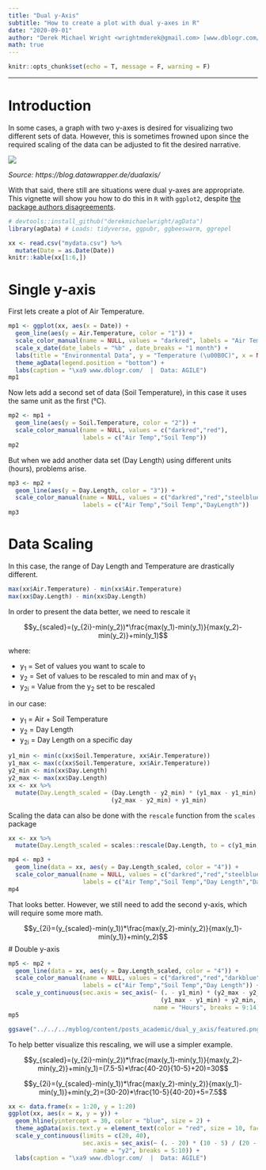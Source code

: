 ```yaml
---
title: "Dual y-Axis"
subtitle: "How to create a plot with dual y-axes in R"
date: "2020-09-01"
author: "Derek Michael Wright <wrightmderek@gmail.com> [www.dblogr.com/](https://dblogr.netlify.com/)"
math: true
---
```


```r
knitr::opts_chunk$set(echo = T, message = F, warning = F)
```

---

# Introduction

In some cases, a graph with two y-axes is desired for visualizing two different sets of data. However, this is sometimes frowned upon since the required scaling of the data can be adjusted to fit the desired narrative. 

![](examples.png)

*Source: https://blog.datawrapper.de/dualaxis/*

With that said, there still are situations were dual y-axes are appropriate. This vignette will show you how to do this in `R` with `ggplot2`, despite [the package authors disagreements](https://stackoverflow.com/questions/3099219/ggplot-with-2-y-axes-on-each-side-and-different-scales/3101876#3101876).

```r
# devtools::install_github("derekmichaelwright/agData")
library(agData) # Loads: tidyverse, ggpubr, ggbeeswarm, ggrepel
```

```r
xx <- read.csv("mydata.csv") %>% 
  mutate(Date = as.Date(Date))
knitr::kable(xx[1:6,])
```

# Single y-axis

First lets create a plot of Air Temperature.

```r
mp1 <- ggplot(xx, aes(x = Date)) +
  geom_line(aes(y = Air.Temperature, color = "1")) +
  scale_color_manual(name = NULL, values = "darkred", labels = "Air Temp") +
  scale_x_date(date_labels = "%b" , date_breaks = "1 month") +
  labs(title = "Environmental Data", y = "Temperature (\u00B0C)", x = NULL) +
  theme_agData(legend.position = "bottom") +
  labs(caption = "\xa9 www.dblogr.com/  |  Data: AGILE")
mp1
```

Now lets add a second set of data (Soil Temperature), in this case it uses the same unit as the first (&deg;C).

```r
mp2 <- mp1 + 
  geom_line(aes(y = Soil.Temperature, color = "2")) +
  scale_color_manual(name = NULL, values = c("darkred","red"), 
                     labels = c("Air Temp","Soil Temp"))
mp2
```

But when we add another data set (Day Length) using different units (hours), problems arise.

```r
mp3 <- mp2 + 
  geom_line(aes(y = Day.Length, color = "3")) +
  scale_color_manual(name = NULL, values = c("darkred","red","steelblue"), 
                     labels = c("Air Temp","Soil Temp","DayLength"))
mp3
```

# Data Scaling

In this case, the range of Day Length and Temperature are drastically different.

```r
max(xx$Air.Temperature) - min(xx$Air.Temperature)
max(xx$Day.Length) - min(xx$Day.Length)
```

In order to present the data better, we need to rescale it

$$y_{scaled}=(y_{2i}-min(y_2))*\frac{max(y_1)-min(y_1)}{max(y_2)-min(y_2)}+min(y_1)$$

where:

- y~1~ = Set of values you want to scale to
- y~2~ = Set of values to be rescaled to min and max of y~1~
- y~2i~ = Value from the y~2~ set to be rescaled

in our case:

- y~1~ = Air + Soil Temperature
- y~2~ = Day Length
- y~2i~ = Day Length on a specific day

```r
y1_min <- min(c(xx$Soil.Temperature, xx$Air.Temperature))
y1_max <- max(c(xx$Soil.Temperature, xx$Air.Temperature))
y2_min <- min(xx$Day.Length)
y2_max <- max(xx$Day.Length)
xx <- xx %>%
  mutate(Day.Length_scaled = (Day.Length - y2_min) * (y1_max - y1_min) / 
                             (y2_max - y2_min) + y1_min)
```

Scaling the data can also be done with the `rescale` function from the `scales` package

```r
xx <- xx %>% 
  mutate(Day.Length_scaled = scales::rescale(Day.Length, to = c(y1_min, y1_max)))
```

```r
mp4 <- mp3 + 
  geom_line(data = xx, aes(y = Day.Length_scaled, color = "4")) +
  scale_color_manual(name = NULL, values = c("darkred","red","steelblue","darkblue"), 
                     labels = c("Air Temp","Soil Temp","Day Length","Day Length*"))
mp4
```

That looks better. However, we still need to add the second y-axis, which will require some more math.

$$y_{2i}=(y_{scaled}-min(y_1))*\frac{max(y_2)-min(y_2)}{max(y_1)-min(y_1)}+min(y_2)$$
# Double y-axis

```r
mp5 <- mp2 +
  geom_line(data = xx, aes(y = Day.Length_scaled, color = "4")) +
  scale_color_manual(name = NULL, values = c("darkred","red","darkblue"), 
                     labels = c("Air Temp","Soil Temp","Day Length")) +
  scale_y_continuous(sec.axis = sec_axis(~ (. - y1_min) * (y2_max - y2_min) / 
                                           (y1_max - y1_min) + y2_min, 
                                         name = "Hours", breaks = 9:14))
mp5
```

```r
ggsave("../../../myblog/content/posts_academic/dual_y_axis/featured.png", mp5, width = 6, height = 4)
```

To help better visualize this rescaling, we will use a simpler example.

$$y_{scaled}=(y_{2i}-min(y_2))*\frac{max(y_1)-min(y_1)}{max(y_2)-min(y_2)}+min(y_1)=(7.5-5)*\frac{40-20}{10-5}+20)=30$$

$$y_{2i}=(y_{scaled}-min(y_1))*\frac{max(y_2)-min(y_2)}{max(y_1)-min(y_1)}+min(y_2)=(30-20)*\frac{10-5}{40-20}+5=7.5$$

```r
xx <- data.frame(x = 1:20, y = 1:20)
ggplot(xx, aes(x = x, y = y)) + 
  geom_hline(yintercept = 30, color = "blue", size = 2) +
  theme_agData(axis.text.y = element_text(color = "red", size = 10, face = "bold")) +
  scale_y_continuous(limits = c(20, 40), 
                     sec.axis = sec_axis(~ (. - 20) * (10 - 5) / (20 - 0) + 5,
                        name = "y2", breaks = 5:10)) +
  labs(caption = "\xa9 www.dblogr.com/  |  Data: AGILE")
```
